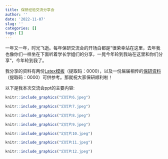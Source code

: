 ```yaml
---
title: 保研经验交流分享会
author: ''
date: '2022-11-07'
slug: ''
categories: []
tags: []
---
```

一年又一年，时光飞逝。每年保研交流会的开场白都是“很荣幸站在这里，去年我也像你们一样坐在下面听着学长学姐们的分享，一晃今年轮到我站在这里和你们分享“，今年轮到我了。

我分享的资料有两份[Latex模板](https://pan.baidu.com/s/1hNlgzgM5P4BKW82zYUfYfg?pwd=0000)（提取码：0000），以及一份届届相传的[保研资料](https://pan.baidu.com/s/1g-ilhdpG_o72P0yFpODChw?pwd=0000)（提取码：0000）可供参考。那就祝大家保研顺利啦！

以下是我本次交流会ppt的主要内容:
```r
knitr::include_graphics("幻灯片6.jpeg")
```
```r
knitr::include_graphics("幻灯片7.jpeg")
```
```r
knitr::include_graphics("幻灯片8.jpeg")
```
```r
knitr::include_graphics("幻灯片9.jpeg")
```
```r
knitr::include_graphics("幻灯片10.jpeg")
```
```r
knitr::include_graphics("幻灯片11.jpeg")
```
```r
knitr::include_graphics("幻灯片12.jpeg")
```


